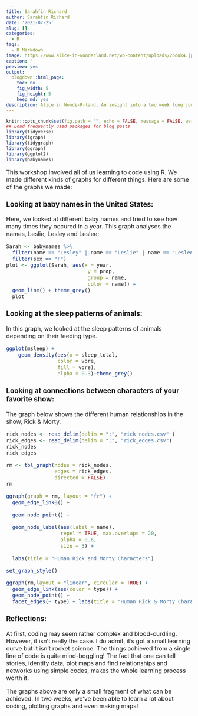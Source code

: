 ```yaml
---
title: Sarahfin Richard
author: Sarahfin Richard
date: '2021-07-25'
slug: []
categories:
  - R
tags:
  - R Markdown
image: https://www.alice-in-wonderland.net/wp-content/uploads/2book4.jpg
caption: ''
preview: yes
output:
  blogdown::html_page:
    toc: no
    fig_width: 5
    fig_height: 5
    keep_md: yes
description: Alice in Wonde-R-land, An insight into a two week long journey with coding in R and making graphs.
---
```



```r
knitr::opts_chunk$set(fig.path = "", echo = FALSE, message = FALSE, warning = FALSE)
## Load frequently used packages for blog posts
library(tidyverse)
library(igraph)
library(tidygraph)
library(ggraph)
library(ggplot2)
library(babynames)
```

<font size="3">

This workshop involved all of us learning to code using R. We made different kinds of graphs for different things. Here are some of the graphs we made:

### **Looking at baby names in the United States:**

Here, we looked at different baby names and tried to see how many times they occured in a year. This graph analyses the names, Leslie, Lesley and Leslee:

```r
Sarah <- babynames %>%
  filter(name == "Lesley" | name == "Leslie" | name == "Leslee" ) %>% 
  filter(sex == "F") 
plot <- ggplot(Sarah, aes(x = year, 
                           y = prop,  
                           group = name, 
                           color = name)) + 
  geom_line() + theme_grey()
  plot 
```


### **Looking at the sleep patterns of animals:**

In this graph, we looked at the sleep patterns of animals depending on their feeding type.

```r
ggplot(msleep) + 
    geom_density(aes(x = sleep_total, 
                 color = vore, 
                 fill = vore), 
                 alpha = 0.3)+theme_grey()
```



### **Looking at connections between characters of your favorite show:**

The graph below shows the different human relationships in the show, Rick & Morty. 


```r
rick_nodes <- read_delim(delim = ";", "rick_nodes.csv" )
rick_edges <- read_delim(delim = ";", "rick_edges.csv")
rick_nodes
rick_edges
```

```r
rm <- tbl_graph(nodes = rick_nodes, 
                edges = rick_edges, 
                directed = FALSE)
rm

```

```r

ggraph(graph = rm, layout = "fr") +
  geom_edge_link0() + 
  
  geom_node_point() + 

  geom_node_label(aes(label = name),
                  repel = TRUE, max.overlaps = 20,
                  alpha = 0.6,
                  size = 3) +
  
  labs(title = "Human Rick and Morty Characters")
```

```r

set_graph_style()

ggraph(rm,layout = "linear", circular = TRUE) + 
  geom_edge_link(aes(color = type)) + 
  geom_node_point() +
  facet_edges(~ type) + labs(title = "Human Rick & Morty Characters' Relationships")

```

### **Reflections:**

At first, coding may seem rather complex and blood-curdling. However, it isn't really the case. I do admit, it's got a small learning curve but it isn't rocket science. The things achieved from a single line of code is quite mind-boggling! The fact that one can tell stories, identify data, plot maps and find relationships and networks using simple codes, makes the whole learning process worth it.

The graphs above are only a small fragment of what can be achieved. In two weeks, we've been able to learn a lot about coding, plotting graphs and even making maps! 



</font size="3">

